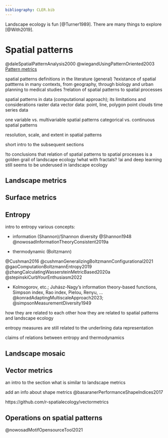 ```yaml
---
bibliography: CLER.bib
---
```


<!-- Person responsible: Nowosad, Bosch, Hesselbarth -->

Landscape ecology is fun [@Turner1989].
There are many things to explore [@With2019].

# Spatial patterns

@daleSpatialPatternAnalysis2000
@wiegandUsingPatternOriented2003
[Pattern metrics](https://doi.org/10.1007/s10980-018-0755-4)

spatial patterns definitions in the literature (general)
?existance of spatial pattterns in many contexts, from geography, through biology and urban planning to medical studies
?relation of spatial patterns to spatial processes

spatial patterns in data (computational approach); its limitations and considerations
raster data
vector data: point, line, polygon
point clouds 
time series data

one variable vs. multivariable spatial patterns
categorical vs. continuous spatial patterns

resolution, scale, and extent in spatial patterns

short intro to the subsequent sections

!to conclusions that relation of spatial patterns to spatial processes is a golden grail of landscape ecology
!what with fractals?
!ai and deep learning still seems to be underused in landscape ecology

## Landscape metrics
<!-- Hesselbarth -->

## Surface metrics
<!-- Bosch, Hesselbarth -->

## Entropy
<!-- Nowosad, Bosch -->

intro to entropy
various concepts:

- information (Shannon)/Shannon diversity
@Shannon1948
@nowosadInformationTheoryConsistent2019a

- thermodynamic (Boltzmann)

@Cushman2016
@cushmanGeneralizingBoltzmannConfigurational2021
@gaoComputationBoltzmannEntropy2019
@zhangCalculatingWassersteinMetricBased2020a
@stepinskiCurbYourEnthusiasm2022

- Kolmogorov, etc.; Juhász-Nagy’s information theory-based functions, Simpson index, Rao index, Pielou, Renyu, ...
@konradAdaptingMultiscaleApproach2023; 
@simpsonMeasurementDiversity1949


how they are related to each other
how they are related to spatial patterns and landscape ecology

entropy measures are still related to the underlining data representation

claims of relations between entropy and thermodynamics

<!-- https://r-spatialecology.github.io/landscapemetrics/ -->
<!-- https://jakubnowosad.com/bespatial/ -->
<!-- https://cran.r-project.org/web/packages/LandComp/index.html -->

## Landscape mosaic
<!-- Bosch -->

## Vector metrics
<!-- Nowosad, Hesselbarth -->

an intro to the section
what is similar to landscape metrics

add an info about shape metrics
@basaranerPerformanceShapeIndices2017

https://github.com/r-spatialecology/vectormetrics

<!--misc-->
<!-- the need for open-source software in landscape ecology -->
<!-- every proposed method should be open-source and available to the community -->

## Operations on spatial patterns

@nowosadMotifOpensourceTool2021

<!-- FOSS4G Europe pap? -->
